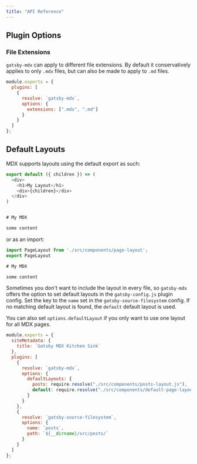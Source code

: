 ```yaml
---
title: "API Reference"
---
```


## Plugin Options

### File Extensions

`gatsby-mdx` can apply to different file extensions. By default it
conservatively applies to only `.mdx` files, but can also be made to apply to
`.md` files.

```javascript
module.exports = {
  plugins: [
    {
      resolve: `gatsby-mdx`,
      options: {
        extensions: [".mdx", ".md"]
      }
    }
  ]
};
```

## Default Layouts

MDX supports layouts using the default export as such:

```javascript
export default ({ children }) => (
  <div>
    <h1>My Layout</h1>
    <div>{children}</div>
  </div>
)


# My MDX

some content
```

or as an import:

```javascript
import PageLayout from './src/components/page-layout';
export PageLayout

# My MDX

some content
```

Sometimes you don't want to include the layout in every file, so `gatsby-mdx`
offers the option to set default layouts in the `gatsby-config.js` plugin
config. Set the key to the `name` set in the `gatsby-source-filesystem` config.
If no matching default layout is found, the `default` default layout is used.

You can also set `options.defaultLayout` if you only want to use one layout for
all MDX pages.

```javascript
module.exports = {
  siteMetadata: {
    title: `Gatsby MDX Kitchen Sink`
  },
  plugins: [
    {
      resolve: `gatsby-mdx`,
      options: {
        defaultLayouts: {
          posts: require.resolve("./src/components/posts-layout.js"),
          default: require.resolve("./src/components/default-page-layout.js")
        }
      }
    },
    {
      resolve: `gatsby-source-filesystem`,
      options: {
        name: `posts`,
        path: `${__dirname}/src/posts/`
      }
    }
  ]
};
```

